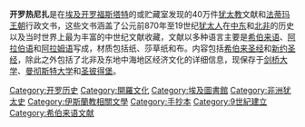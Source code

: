 '''开罗热尼扎'''是在[[埃及|埃及]][[开罗|开罗]][[福斯塔特|福斯塔特]]{{le|以斯拉猶太會堂|Ben Ezra Synagogue}}的{{le|热尼扎|genizah}}或贮藏室发现的40万件[[犹太教|犹太教]]文献和[[法蒂玛王朝|法蒂玛王朝]]行政文书，这些文书涵盖了公元前870年至19世纪[[犹太人|犹太人]]在[[中东|中东]]和[[北非|北非]]的历史以及当时世界上最为丰富的中世纪文献收藏，文献以多种语言主要是[[希伯来语|希伯来语]]、[[阿拉伯语|阿拉伯语]]和[[阿拉姆语|阿拉姆语]]写成，材质包括纸、莎草纸和布。内容包括[[希伯来圣经|希伯来圣经]]和[[新约圣经|新约圣经]]，除此之外包括了北非及东地中海地区经济文化的详细信息，现保存于[[剑桥大学|剑桥大学]]、[[曼彻斯特大学|曼彻斯特大学]]和[[圣彼得堡|圣彼得堡]]。

[[Category:开罗历史|Category:开罗历史]]
[[Category:開羅文化|Category:開羅文化]]
[[Category:埃及圖書館|Category:埃及圖書館]]
[[Category:非洲犹太史|Category:非洲犹太史]]
[[Category:伊斯蘭教相關文學|Category:伊斯蘭教相關文學]]
[[Category:手抄本|Category:手抄本]]
[[Category:9世紀建立|Category:9世紀建立]]
[[Category:希伯来语文献|Category:希伯来语文献]]